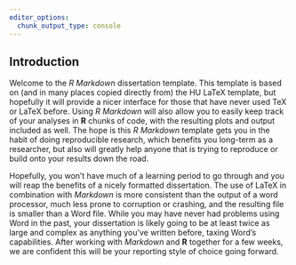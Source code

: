 ```yaml
---
editor_options: 
  chunk_output_type: console
---
```


<!--
The 'a-' in {#a-introduction} is a necessary part of the dissertation _portfolio_.
R does not allow duplicate chunk names, and given that each of your indivual works will have the same 5 sections, disimbiguation is necessary.
-->

<!--
Notice the ##.
In a disertation portfolio, the intro, related works, ... start as `##`, not `#`.
This allows them to flow better in the ToC
-->

## Introduction {#a-introduction}

<!--
Please remember that you are not copy/paste-ing the whole stand alone into your portfolio.
It should be focused only on the parts that fit together that make up your unique contribution.
This means that each portfolio section will be a summary from the origional work then explaining how it should be thought of as a whole with your other works.
-->

Welcome to the _R Markdown_ dissertation template.
This template is based on (and in many places copied directly from) the HU LaTeX template, but hopefully it will provide a nicer interface for those that have never used TeX or LaTeX before.
Using _R Markdown_ will also allow you to easily keep track of your analyses in **R** chunks of code, with the resulting plots and output included as well.
The hope is this _R Markdown_ template gets you in the habit of doing reproducible research, which benefits you long-term as a researcher, but also will greatly help anyone that is trying to reproduce or build onto your results down the road.

Hopefully, you won't have much of a learning period to go through and you will reap the benefits of a nicely formatted dissertation.
The use of LaTeX in combination with _Markdown_ is more consistent than the output of a word processor, much less prone to corruption or crashing, and the resulting file is smaller than a Word file.
While you may have never had problems using Word in the past, your dissertation is likely going to be at least twice as large and complex as anything you've written before, taxing Word's capabilities.
After working with _Markdown_ and **R** together for a few weeks, we are confident this will be your reporting style of choice going forward.
